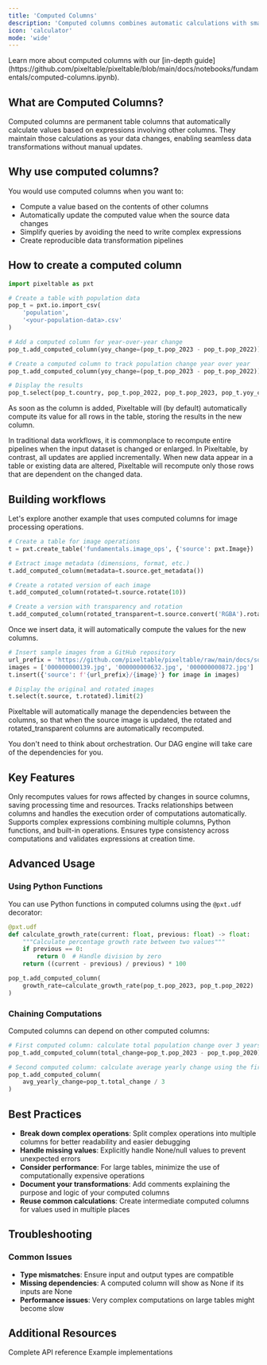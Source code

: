 ```yaml
---
title: 'Computed Columns'
description: 'Computed columns combines automatic calculations with smart incremental updates. Think of them as your data workflow automated.'
icon: 'calculator'
mode: 'wide'
---
```


<Info>
Learn more about computed columns with our [in-depth guide](https://github.com/pixeltable/pixeltable/blob/main/docs/notebooks/fundamentals/computed-columns.ipynb).
</Info>

## What are Computed Columns?

Computed columns are permanent table columns that automatically calculate values based on expressions involving other columns. They maintain those calculations as your data changes, enabling seamless data transformations without manual updates.

## Why use computed columns?

You would use computed columns when you want to:

- Compute a value based on the contents of other columns
- Automatically update the computed value when the source data changes
- Simplify queries by avoiding the need to write complex expressions
- Create reproducible data transformation pipelines

## How to create a computed column

```python
import pixeltable as pxt

# Create a table with population data
pop_t = pxt.io.import_csv(
    'population',
    '<your-population-data>.csv'
)

# Add a computed column for year-over-year change
pop_t.add_computed_column(yoy_change=(pop_t.pop_2023 - pop_t.pop_2022))

# Create a computed column to track population change year over year
pop_t.add_computed_column(yoy_change=(pop_t.pop_2023 - pop_t.pop_2022))

# Display the results
pop_t.select(pop_t.country, pop_t.pop_2022, pop_t.pop_2023, pop_t.yoy_change).head(5)
```
As soon as the column is added, Pixeltable will (by default) automatically compute its value for all rows in the table, storing the results in the new column.

<Note>
In traditional data workflows, it is commonplace to recompute entire pipelines when the input dataset is changed or enlarged. In Pixeltable, by contrast, all updates are applied incrementally. When new data appear in a table or existing data are altered, Pixeltable will recompute only those rows that are dependent on the changed data.
</Note>

## Building workflows

Let's explore another example that uses computed columns for image processing operations.

```python
# Create a table for image operations
t = pxt.create_table('fundamentals.image_ops', {'source': pxt.Image})

# Extract image metadata (dimensions, format, etc.)
t.add_computed_column(metadata=t.source.get_metadata())

# Create a rotated version of each image
t.add_computed_column(rotated=t.source.rotate(10))

# Create a version with transparency and rotation
t.add_computed_column(rotated_transparent=t.source.convert('RGBA').rotate(10))
```

Once we insert data, it will automatically compute the values for the new columns.

```python
# Insert sample images from a GitHub repository
url_prefix = 'https://github.com/pixeltable/pixeltable/raw/main/docs/source/data/images'
images = ['000000000139.jpg', '000000000632.jpg', '000000000872.jpg']
t.insert({'source': f'{url_prefix}/{image}'} for image in images)

# Display the original and rotated images
t.select(t.source, t.rotated).limit(2)
```

Pixeltable will automatically manage the dependencies between the columns, so that when the source image is updated, the rotated and rotated_transparent columns are automatically recomputed.

You don't need to think about orchestration. Our DAG engine will take care of the dependencies for you.

## Key Features

<CardGroup cols={2}>
  <Card title="Incremental Updates" icon="arrows-rotate">
    Only recomputes values for rows affected by changes in source columns, saving processing time and resources.
  </Card>
  
  <Card title="Automatic Dependencies" icon="diagram-project">
    Tracks relationships between columns and handles the execution order of computations automatically.
  </Card>

  <Card title="Expression Support" icon="function">
    Supports complex expressions combining multiple columns, Python functions, and built-in operations.
  </Card>

  <Card title="Type Safety" icon="shield-check">
    Ensures type consistency across computations and validates expressions at creation time.
  </Card>
</CardGroup>

## Advanced Usage

### Using Python Functions

You can use Python functions in computed columns using the `@pxt.udf` decorator:

```python
@pxt.udf
def calculate_growth_rate(current: float, previous: float) -> float:
    """Calculate percentage growth rate between two values"""
    if previous == 0:
        return 0  # Handle division by zero
    return ((current - previous) / previous) * 100

pop_t.add_computed_column(
    growth_rate=calculate_growth_rate(pop_t.pop_2023, pop_t.pop_2022)
)
```

### Chaining Computations

Computed columns can depend on other computed columns:

```python
# First computed column: calculate total population change over 3 years
pop_t.add_computed_column(total_change=pop_t.pop_2023 - pop_t.pop_2020)

# Second computed column: calculate average yearly change using the first column
pop_t.add_computed_column(
    avg_yearly_change=pop_t.total_change / 3
)
```

## Best Practices

- **Break down complex operations**: Split complex operations into multiple columns for better readability and easier debugging
- **Handle missing values**: Explicitly handle None/null values to prevent unexpected errors
- **Consider performance**: For large tables, minimize the use of computationally expensive operations
- **Document your transformations**: Add comments explaining the purpose and logic of your computed columns
- **Reuse common calculations**: Create intermediate computed columns for values used in multiple places

## Troubleshooting

### Common Issues

- **Type mismatches**: Ensure input and output types are compatible
- **Missing dependencies**: A computed column will show as None if its inputs are None
- **Performance issues**: Very complex computations on large tables might become slow

## Additional Resources

<CardGroup cols={2}>
  <Card title="API Documentation" icon="book" href="https://pixeltable.github.io/pixeltable/">
    Complete API reference
  </Card>
  <Card title="UDF Examples" icon="code" href="/docs/datastore/custom-functions">
    Example implementations
  </Card>
</CardGroup>